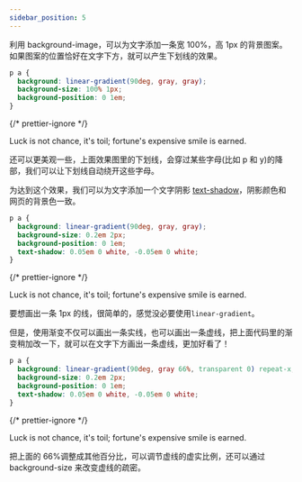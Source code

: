 ```yaml
---
sidebar_position: 5
---
```


利用 background-image，可以为文字添加一条宽 100%，高 1px 的背景图案。如果图案的位置恰好在文字下方，就可以产生下划线的效果。

```css
p a {
  background: linear-gradient(90deg, gray, gray);
  background-size: 100% 1px;
  background-position: 0 1em;
}
```

{/* prettier-ignore */}
<p>
  <a
    style={{
      background: "linear-gradient(90deg, gray, gray) no-repeat",
      backgroundSize: "100% 1px",
      backgroundPosition: "0 1em",
    }}
  >Luck is not chance, it's toil; fortune's expensive smile is earned.</a>
</p>

还可以更美观一些，上面效果图里的下划线，会穿过某些字母(比如 p 和 y)的降部，我们可以让下划线自动绕开这些字母。

为达到这个效果，我们可以为文字添加一个文字阴影 [text-shadow](https://developer.mozilla.org/en-US/docs/Web/CSS/text-shadow)，阴影颜色和网页的背景色一致。

```css {5}
p a {
  background: linear-gradient(90deg, gray, gray);
  background-size: 0.2em 2px;
  background-position: 0 1em;
  text-shadow: 0.05em 0 white, -0.05em 0 white;
}
```

{/* prettier-ignore */}
<p>
  <a
    style={{
      background: "linear-gradient(90deg, gray, gray) no-repeat",
      backgroundSize: '.2em 2px',
      backgroundPosition: "0 1em",
      textShadow: "0.05em 0 white,-0.05em 0 white",
    }}
  >Luck is not chance, it's toil; fortune's expensive smile is earned.</a>
</p>

要想画出一条 1px 的线，很简单的，感觉没必要使用`linear-gradient`。

但是，使用渐变不仅可以画出一条实线，也可以画出一条虚线，把上面代码里的渐变稍加改一下，就可以在文字下方画出一条虚线，更加好看了！

```css {2}
p a {
  background: linear-gradient(90deg, gray 66%, transparent 0) repeat-x;
  background-size: 0.2em 2px;
  background-position: 0 1em;
  text-shadow: 0.05em 0 white, -0.05em 0 white;
}
```

{/* prettier-ignore */}
<p>
  <a
    style={{
      background: "linear-gradient(90deg, gray 66%, transparent 0) repeat-x",
      backgroundSize: "0.4em 2px",
      backgroundPosition: "0 1em",
      textShadow: "0.05em 0 white,-0.05em 0 white",
    }}
  >Luck is not chance, it's toil; fortune's expensive smile is earned.</a>
</p>

把上面的 66%调整成其他百分比，可以调节虚线的虚实比例，还可以通过 background-size 来改变虚线的疏密。
